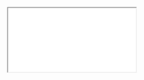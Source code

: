   <iframe
    style={{
      width: '100%',
      aspectRatio: '9/16',
      margin: 'var(--chakra-sizes-8) 0',
      borderRadius: 'var(--chakra-radii-xl)',
      boxShadow: 'var(--chakra-shadows-lg)',
    }}
    src={`https://youtube.com/embed/${id}`}
  />
);

# Changelog

## 2024-01-10

**あけましておめでとうございます。本年もHatoをよろしくお願いいたします。**

### 時間割検索・インポート

昨年5月に追加したマイ時間割に、公開されている時間割を検索したり、自分の時間割に追加する「インポート」機能が追加されました。

#### インポート機能

他の人が「公開」で作成した時間割を検索し、自分も同じ時間割を使ったり、自分の時間割に追加して自由に編集することができます。

#### 「インポートせずに使う」と「インポート」の違い

- 「インポートせずに使う」を使うと、ほかの人が作成した時間割をそのまま自分のHato上で使うことができます
- 「インポートせずに使う」では、作成者が時間割を編集した場合、自分の時間割上のデータも編集されます
- 「インポート」を使うと、ほかの人が作成した時間割を**自分の時間割として**コピーして使うことができます
- 「インポート」を使ってインポートした時間割上のデータは、自分で作成した時間割と同様に自由に編集することができます
- 「インポート」では、作成者が時間割を編集した場合、
  - インポート後に自分で編集した教科・時限のデータは**編集されません**
  - インポートしてから編集していない教科・時限のデータは**編集されます**

---

## 2023-12-xx

### ライブラリの更新、パフォーマンスの改善

2023年11月～12月にかけて、Hatoの内部や処理に関しての細かな改善を行いました。

#### Tanstack Query v5

データフェッチに使用している[Tanstack Query](https://tanstack.com/query)を、[2023/10/17にリリースされたv5](https://github.com/TanStack/query/releases/tag/v5.0.0)へ更新しました。

#### RecoilからJotai、react-beautiful-dndからdnd-kitへの移行

これまでグローバル状態管理ライブラリとして[Recoil](https://recoiljs.org)を使用してきましたが、[Jotai](https://jotai.org)へ移行しました。  
また、ホーム画面の並び替えにおけるドラッグ＆ドロップを実現するためのライブラリとして[react-beautiful-dnd](https://github.com/atlassian/react-beautiful-dnd)を使用してきましたが、[dnd-kit](https://dndkit.com/)へ移行しました。

これにより、ページをロードする際の読み込み時間・通信量が若干削減されました。

---

## 2023-09-24

### クラスマッチ（秋季）

9/27 ~ 9/28 に開催される秋季クラスマッチに関する情報を提供するページを追加しました。
確認できる情報は春季クラスマッチの時と同様です。

このページは皆さんの試合情報の入力への協力によって成り立っています。**ご協力いただき本当にありがとうございます。**

<div style={{ color: '#F56565', fontSize: '1rem', textAlign: 'center' }}>
  **引き続き、試合情報の入力へのご協力をよろしくお願いします**
</div>

---

## 2023-06-18

### プッシュ通知

Hatoでプッシュ通知が利用できるようになりました。  
これにより、**はとボードの新着投稿があった時**や**毎朝今日の予定を確認したい時**などに通知を受け取ることができます。
![プッシュ通知](https://media.discordapp.net/attachments/709566626797846538/1119909593376641054/not.gif)

#### プッシュ通知を利用するには

1. 「設定」→「プッシュ通知」ページで、「プッシュ通知」のスイッチをオンに切り替えます。
1. 通知を送る許可を求めるダイアログが出たら、「許可」を押してください。

#### 注意事項

iPhone / iPadでプッシュ通知を利用する場合、以下の要件を満たしている必要があります。

- **iOS 16.4** より新しいバージョンを使っている
- **「ホーム画面に追加」** されている

---

## 2023-05-29

### クラスマッチ

6/7 ~ 6/8 に開催される春季クラスマッチに関する情報を提供するページを追加しました。  
このページでは以下の情報が確認できます。

#### トーナメント表・試合情報

各競技の試合結果・試合場所・開始時間を確認できるトーナメント表を閲覧することができます。
**試合情報は誰でも編集が可能**となっていて、観戦している人がリアルタイムに結果を入力することで迅速な情報の反映が可能になっています。

<div style={{ fontSize: '1rem', textAlign: 'center' }}>
  **試合情報の入力にご協力をお願いします**
</div>

#### 今後の試合一覧

上記トーナメント表と連動し、今後出場する・出場する可能性のある試合を一覧でリスト表示します。  
デフォルトでは自分のクラスの情報が表示されていますが、リスト上部の学年・クラス選択ボタンから任意のクラスの一覧を見ることもできます。

### その他

- 未ログイン状態で Hato にアクセスした際、ログイン処理後に初めにアクセスしたページに遷移するようになりました。

---

## 2023-05-06

### ユーザーごとの時間割

時間割の提供システムを刷新し、これまでのクラス・コースごとにあらかじめ設定された時間割を提供する方式から、ユーザーごとに各自が自分の時間割を作成する方式になりました。

「マイ時間割」ページから自分専用の時間割を作成することができ、選択した時間割は「ホーム」や「時間割」ページに表示することができます。

### 設定方法

<YouTubeEmbed id="lHqLW06dXps" />

---

## 2023-03-14

### セキュリティの強化

ログインの認証方法を変更し、従来よりセキュアに Hato が利用できるようになりました。
**（※認証方法の変更により、以前からお使いいただいていたユーザーの方は再ログインしていただく必要があります。申し訳ありません。）**

### Classroom 連携機能

Google アカウントで追加の連携を行うことにより、Classroom のお知らせ・課題・資料が Hato から閲覧できるようになりました。

#### 連携の際の注意点

連携時の以下の画面で表示される項目は、すべて許可する必要があります（すべて許可していただかないと正常に表示することができません）

![Googleアカウントで許可する権限](https://media.discordapp.net/attachments/709566626797846538/1085210366771994674/IMG_2396.jpg)

### ホーム画面並べ替え

ホーム画面右上のペンのボタンを押すと、ホーム画面に表示されているカードを並べ替え・追加・削除できるようになりました。  
ホーム画面をあなた好みのレイアウトにしてより便利にお使いいただけます。

<YouTubeEmbed id="lSddn6-VHHY" />

---

## 2023-02-07

### 交通情報を拡張

従来「ホーム」で表示していた鉄道情報を拡張し、周辺路線の運行状況が Hato 内で確認できるようになりました。「交通情報」ページから利用可能です。

#### フォント（英数字）を変更

Android / PC で閲覧した際のフォント（英数字）を[Noto Sans](https://fonts.google.com/noto/specimen/Noto+Sans+JP)から[Inter](https://fonts.google.com/specimen/Inter)に変更しました。

---

## 2023-02-04

### 開発者向け項目を追加

「設定」ページに、開発者向けの項目を追加しました。  
また、Hato で使用されている API の一部を公開しました。Hato 上の様々な情報を、API を経由して皆さんが自由に利用することができます。
API 仕様の詳細については、[API ドキュメント](https://www.postman.com/pman2976/workspace/hato/documentation/18361719-05a57e57-1807-406c-a684-3a2fba667af9)を参照してください。

---

## 2023-01-27

### リリースノートを追加

更新で追加された機能や、変更点をお知らせします。

### 理科室教室割を追加

理科室の教室割り当て表を、Hato 内で表示できるようになりました。
「時間割」ページから利用可能です。
![理科室割イメージ](https://media.discordapp.net/attachments/709566626797846538/1068314242664648744/image.png)
